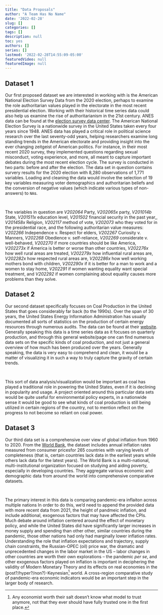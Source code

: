 ```yaml
---
title: "Data Proposals"
author: "A Team Has No Name"
date: '2022-02-28'
slug: []
categories: []
tags: []
description: null
toc: yes
authors: []
series: []
lastmod: '2022-02-28T14:55:09-05:00'
featuredVideo: null
featuredImage: null
---
```


## Dataset 1

Our first proposed dataset we are interested in working with is the American National Election Survey Data from the 2020 election, perhaps to examine the role authoritarian values played in the electorate in the most recent presidential election. Working with their historical time series data could also help us examine the rise of authoritarianism in the 21st century. ANES data can be found at the [election survey data center](https://electionstudies.org/data-center/2020-time-series-study/). The American National Election Survey is a nationwide survey in the United States taken every four years since 1948. ANES data has played a critical role in political science research over the last seventy-odd years, helping researchers examine long standing trends in the American electorate and providing insight into the ever changing zeitgeist of American politics. For instance, in their most recent 2020 survey, they implemented questions regarding sexual misconduct, voting experience, and more, all meant to capture important debates during the most recent election cycle. The survey is conducted in two parts: before and after the election. The data set in question contains survery results for the 2020 election with 8,280 observations of 1,771 variables. Loading and cleaning the data would involve the selection of 19 key variables measuring voter demographics and authoritarian beliefs and the conversion of negative values (which indicate various types of non-answers) to `NA`s. 

<br/>

The variables in question are *V202064* Party, *V202065x* party, *V201014b* State, *V201511x* education level, *V201502* financial security in the past year,, *V201458x* Religion, *V202117* method of vote, *V202073* who they voted for in the presidential race, and the following authoritarian value measures: *V202266* Independence v. Respect for elders, *V202267* Curiosity v. Manners, *V202268* Obedience v. self-reliance, *V202269* considerate v. well-behaved, *V202270* if more countries should be like America, *V202273x* if America is better or worse than other countries, *V202276x* how well rural areas are treated, *V202279x* how influential rural areas are, *V202282x* how respected rural areas are, *V202286x* how well working mothers bond with children, *V202290x* if it is better for a man to work and a women to stay home, *V202291* if women wanting equality want special treatment, and *V202292* if women complaining about equality causes more problems than they solve.

## Dataset 2

Our second dataset specifically focuses on Coal Production in the United States that goes considerably far back (to the 1990s). Over the span of 30 years, the United States Energy Information Administration has usually documented all sorts of statistics on the production of certain energy resources through numerous audits. The data can be found at their [website](https://www.eia.gov/coal/production/quarterly/). Generally speaking this data is a time series data as it focuses on quarterly production, and through this general website/page one can find numerous data sets on the specific kinds of coal production, and not just a general overview of how much has been produced over the years. Generally speaking, the data is very easy to comprehend and clean, it would be a matter of 
visualizing it in such a way to truly capture the gravity of certain trends. 

<br/>

This sort of data analysis/visualization would be important as coal has played a traditional role in powering the United States, even if it is declining in popularity and usage. A project oriented around this particular data sets would be quite useful for environmental policy experts, in a nationwide sense it would be good to see what kinds of coal production is still being utilized in certain regions of the country, not to mention reflect on the progress to not become so reliant on coal power.

## Dataset 3

Our third data set is a comprehensive over view of global inflation from 1960 to 2020. From the [World Bank](https://data.worldbank.org/indicator/FP.CPI.TOTL.ZG), the dataset includes annual inflation rates measured from consumer pricesfor 265 countries with varying levels of completeness (that is, certain countries lack data in the earliest years while others lack data for the latest years). The World Bank is a multi-national, multi-institutional organization focused on studying and aiding poverty, especially in developing countries. They aggregate various economic and demographic data from around the world into comprehensive comparative datasets.

<br/>

The primary interest in this data is comparing pandemic-era inflaiton across multiple nations In order to do this, we'd need to append the provided data with more recent data from 2021, the height of pandmeic inflation, and include additional, exogenous factors that may have affected the CPIs. Much debate around inflation centered around the effect of monetary policy, and while the United States did have significantly larger increases in money supply and spending than other other, similar countries during the pandemic, those other nations had only had marginally lower inflation rates. Understanding the role that inflation expectations and trajectory, supply chain constraints, the Russian-OPEC (oil) price war, the dramatic and unprecedented changes in the labor market in the US -- labor changes in other countries are worth their own explorations -- the pandemic *per se*, and other exogenous factors played on inflation is important in deciphering the validity of Modern Monetary Theory and its effects on real economies in the (post?/hyper?/non?)-Keynesian^[Any economist worth their salt doesn't know what model to trust anymore, not that they ever should have fully trusted one in the first place.] world. A cross-region comparative study of pandemic-era economic indicators would be an important step in the larger body of research.
